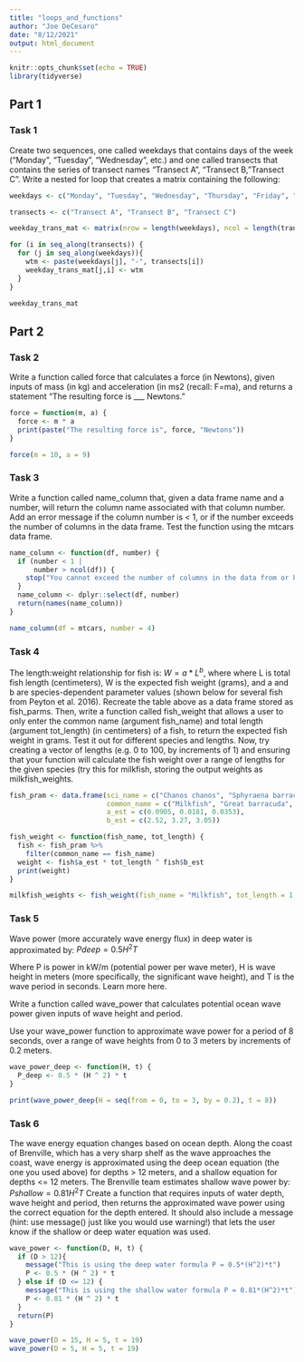 ```yaml
---
title: "loops_and_functions"
author: "Joe DeCesaro"
date: "8/12/2021"
output: html_document
---
```


```r
knitr::opts_chunk$set(echo = TRUE)
library(tidyverse)
```

## Part 1

### Task 1
Create two sequences, one called weekdays that contains days of the week (“Monday”, “Tuesday”, “Wednesday”, etc.) and one called transects that contains the series of transect names “Transect A”, “Transect B,”Transect C". Write a nested for loop that creates a matrix containing the following:
```r
weekdays <- c("Monday", "Tuesday", "Wednesday", "Thursday", "Friday", "Saturday", "Sunday")

transects <- c("Transect A", "Transect B", "Transect C")

weekday_trans_mat <- matrix(nrow = length(weekdays), ncol = length(transects))

for (i in seq_along(transects)) {
  for (j in seq_along(weekdays)){
    wtm <- paste(weekdays[j], "-", transects[i])
    weekday_trans_mat[j,i] <- wtm
  }
}

weekday_trans_mat

```

## Part 2

### Task 2
Write a function called force that calculates a force (in Newtons), given inputs of mass (in kg) and acceleration (in ms2
 (recall: F=ma), and returns a statement “The resulting force is ___ Newtons.”
```r
force = function(m, a) {
  force <- m * a
  print(paste("The resulting force is", force, "Newtons"))
}

force(m = 10, a = 9)
```

### Task 3
Write a function called name_column that, given a data frame name and a number, will return the column name associated with that column number. Add an error message if the column number is < 1, or if the number exceeds the number of columns in the data frame. Test the function using the mtcars data frame.
```r
name_column <- function(df, number) {
  if (number < 1 |
      number > ncol(df)) {
    stop("You cannot exceed the number of columns in the data from or have a column length less than 1")
  }
  name_column <- dplyr::select(df, number)
  return(names(name_column))
}

name_column(df = mtcars, number = 4)
```

### Task 4
The length:weight relationship for fish is: $W=a*L^b$, where where L is total fish length (centimeters), W is the expected fish weight (grams), and a and b are species-dependent parameter values (shown below for several fish from Peyton et al. 2016).
Recreate the table above as a data frame stored as fish_parms. Then, write a function called fish_weight that allows a user to only enter the common name (argument fish_name) and total length (argument tot_length) (in centimeters) of a fish, to return the expected fish weight in grams. Test it out for different species and lengths.
Now, try creating a vector of lengths (e.g. 0 to 100, by increments of 1) and ensuring that your function will calculate the fish weight over a range of lengths for the given species (try this for milkfish, storing the output weights as milkfish_weights.
```r
fish_pram <- data.frame(sci_name = c("Chanos chanos", "Sphyraena barracuda", "Caranx ignobilis"), 
                        common_name = c("Milkfish", "Great barracuda", "Giant trevally"), 
                        a_est = c(0.0905, 0.0181, 0.0353), 
                        b_est = c(2.52, 3.27, 3.05))

fish_weight <- function(fish_name, tot_length) {
  fish <- fish_pram %>% 
    filter(common_name == fish_name)
  weight <- fish$a_est * tot_length ^ fish$b_est
  print(weight)
}

milkfish_weights <- fish_weight(fish_name = "Milkfish", tot_length = 1:100)

```

### Task 5
Wave power (more accurately wave energy flux) in deep water is approximated by: $Pdeep=0.5H^2T$

Where P is power in kW/m (potential power per wave meter), H is wave height in meters (more specifically, the significant wave height), and T is the wave period in seconds. Learn more here.

Write a function called wave_power that calculates potential ocean wave power given inputs of wave height and period.

Use your wave_power function to approximate wave power for a period of 8 seconds, over a range of wave heights from 0 to 3 meters by increments of 0.2 meters.

```r
wave_power_deep <- function(H, t) {
  P_deep <- 0.5 * (H ^ 2) * t
}

print(wave_power_deep(H = seq(from = 0, to = 3, by = 0.2), t = 8))

```

### Task 6
The wave energy equation changes based on ocean depth. Along the coast of Brenville, which has a very sharp shelf as the wave approaches the coast, wave energy is approximated using the deep ocean equation (the one you used above) for depths > 12 meters, and a shallow equation for depths <= 12 meters. The Brenville team estimates shallow wave power by: 
$Pshallow=0.81H^2T$
Create a function that requires inputs of water depth, wave height and period, then returns the approximated wave power using the correct equation for the depth entered. It should also include a message (hint: use message() just like you would use warning!) that lets the user know if the shallow or deep water equation was used.

```r
wave_power <- function(D, H, t) {
  if (D > 12){ 
    message("This is using the deep water formula P = 0.5*(H^2)*t")
    P <- 0.5 * (H ^ 2) * t
  } else if (D <= 12) {
    message("This is using the shallow water formula P = 0.81*(H^2)*t")
    P <- 0.81 * (H ^ 2) * t
  }
  return(P)
}

wave_power(D = 15, H = 5, t = 19)
wave_power(D = 5, H = 5, t = 19)
```


